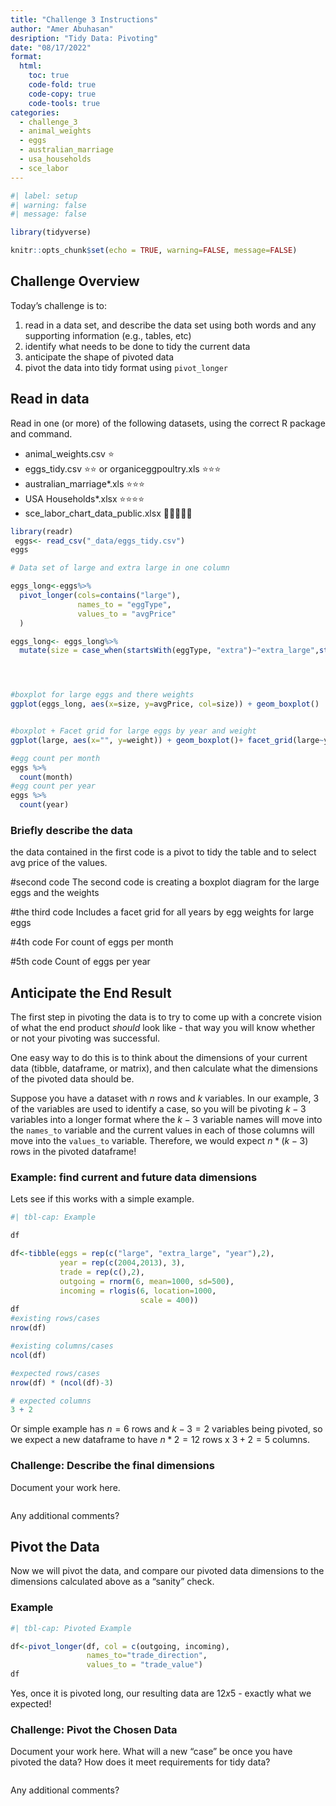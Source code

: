 ```yaml
---
title: "Challenge 3 Instructions"
author: "Amer Abuhasan"
desription: "Tidy Data: Pivoting"
date: "08/17/2022"
format:
  html:
    toc: true
    code-fold: true
    code-copy: true
    code-tools: true
categories:
  - challenge_3
  - animal_weights
  - eggs
  - australian_marriage
  - usa_households
  - sce_labor
---
```


```r
#| label: setup
#| warning: false
#| message: false

library(tidyverse)

knitr::opts_chunk$set(echo = TRUE, warning=FALSE, message=FALSE)

```

## Challenge Overview

Today's challenge is to:

1.  read in a data set, and describe the data set using both words and any supporting information (e.g., tables, etc)
2.  identify what needs to be done to tidy the current data
3.  anticipate the shape of pivoted data
4.  pivot the data into tidy format using `pivot_longer`

## Read in data

Read in one (or more) of the following datasets, using the correct R package and command.

-   animal_weights.csv ⭐
-   eggs_tidy.csv ⭐⭐ or organiceggpoultry.xls ⭐⭐⭐
-   australian_marriage\*.xls ⭐⭐⭐
-   USA Households\*.xlsx ⭐⭐⭐⭐
-   sce_labor_chart_data_public.xlsx 🌟🌟🌟🌟🌟

```r
library(readr)
 eggs<- read_csv("_data/eggs_tidy.csv")
eggs

# Data set of large and extra large in one column 

eggs_long<-eggs%>%
  pivot_longer(cols=contains("large"), 
               names_to = "eggType",
               values_to = "avgPrice"
  )

eggs_long<- eggs_long%>%
  mutate(size = case_when(startsWith(eggType, "extra")~"extra_large",startsWith(eggType, "large")~"large"))




#boxplot for large eggs and there weights 
ggplot(eggs_long, aes(x=size, y=avgPrice, col=size)) + geom_boxplot()


#boxplot + Facet grid for large eggs by year and weight 
ggplot(large, aes(x="", y=weight)) + geom_boxplot()+ facet_grid(large~year)

#egg count per month 
eggs %>% 
  count(month)
#egg count per year 
eggs %>%
  count(year)

```

### Briefly describe the data

the data contained in the first code is a pivot to tidy the table and to select avg price of the values. 

#second code 
The second code is creating a boxplot diagram for the large eggs and the weights 

#the third code 
Includes a facet grid for all years by egg weights for large eggs 

#4th code 
For count of eggs per month 

#5th code 
Count of eggs per year 





## Anticipate the End Result

The first step in pivoting the data is to try to come up with a concrete vision of what the end product *should* look like - that way you will know whether or not your pivoting was successful.

One easy way to do this is to think about the dimensions of your current data (tibble, dataframe, or matrix), and then calculate what the dimensions of the pivoted data should be.

Suppose you have a dataset with $n$ rows and $k$ variables. In our example, 3 of the variables are used to identify a case, so you will be pivoting $k-3$ variables into a longer format where the $k-3$ variable names will move into the `names_to` variable and the current values in each of those columns will move into the `values_to` variable. Therefore, we would expect $n * (k-3)$ rows in the pivoted dataframe!

### Example: find current and future data dimensions

Lets see if this works with a simple example.

```r
#| tbl-cap: Example

df

df<-tibble(eggs = rep(c("large", "extra_large", "year"),2),
           year = rep(c(2004,2013), 3), 
           trade = rep(c(),2),
           outgoing = rnorm(6, mean=1000, sd=500),
           incoming = rlogis(6, location=1000, 
                             scale = 400))
df
#existing rows/cases
nrow(df)

#existing columns/cases
ncol(df)

#expected rows/cases
nrow(df) * (ncol(df)-3)

# expected columns 
3 + 2
```

Or simple example has $n = 6$ rows and $k - 3 = 2$ variables being pivoted, so we expect a new dataframe to have $n * 2 = 12$ rows x $3 + 2 = 5$ columns.

### Challenge: Describe the final dimensions

Document your work here.

```r


```

Any additional comments?

## Pivot the Data

Now we will pivot the data, and compare our pivoted data dimensions to the dimensions calculated above as a "sanity" check.

### Example

```r
#| tbl-cap: Pivoted Example

df<-pivot_longer(df, col = c(outgoing, incoming),
                 names_to="trade_direction",
                 values_to = "trade_value")
df
```

Yes, once it is pivoted long, our resulting data are $12x5$ - exactly what we expected!

### Challenge: Pivot the Chosen Data

Document your work here. What will a new "case" be once you have pivoted the data? How does it meet requirements for tidy data?

```r


```

Any additional comments?
